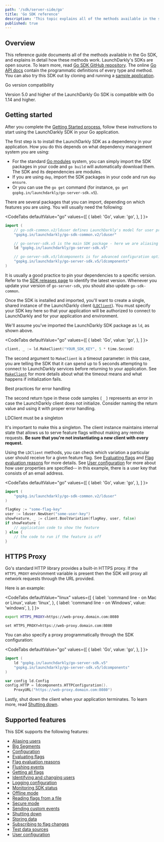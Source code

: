 ```yaml
---
path: '/sdk/server-side/go'
title: 'Go SDK reference'
description: 'This topic explains all of the methods available in the server-side Go SDK, with detail about how they work.'
published: true
---
```


## Overview

This reference guide documents all of the methods available in the Go SDK, and explains in detail how these methods work. LaunchDarkly's SDKs are open source. To learn more, read [Go SDK GitHub repository](https://github.com/launchdarkly/go-server-sdk). The online [Go API docs](https://pkg.go.dev/gopkg.in/launchdarkly/go-server-sdk.v5) contain the programmatic definitions of every type and method. You can also try this SDK out by cloning and running a [sample application](https://github.com/launchdarkly/hello-go).

<Callout intent="info">
<CalloutTitle>Go version compatibility</CalloutTitle>
<CalloutDescription>

Version 5.0 and higher of the LaunchDarkly Go SDK is compatible with Go 1.14 and higher.

</CalloutDescription>
</Callout>

## Getting started

After you complete the [Getting Started process](/home/getting-started), follow these instructions to start using the LaunchDarkly SDK in your Go application.

The first step is to install the LaunchDarkly SDK as a dependency in your application. How you do this depends on what dependency management system you are using:

* For the standard [Go modules](https://github.com/golang/go/wiki/Modules) system, you can simply import the SDK packages in your code and `go build` will automatically download them. The SDK and its dependencies are modules.
* If you are using `dep`, import the SDK packages in your code and run `dep ensure`.
* Or you can use the `go get` command (for instance, `go get gopkg.in/launchdarkly/go-server-sdk.v5`).

There are several packages that you can import, depending on which features you are using. You will usually need the following:

<CodeTabs
  defaultValue="go"
  values={[
    { label: 'Go', value: 'go', },
  ]
}>
<CodeTabItem value="go">

```go
import (
    // go-sdk-common.v2/lduser defines LaunchDarkly's model for user properties
    "gopkg.in/launchdarkly/go-sdk-common.v2/lduser"

    // go-server-sdk.v5 is the main SDK package - here we are aliasing it to "ld"
    ld "gopkg.in/launchdarkly/go-server-sdk.v5"

    // go-server-sdk.v5/ldcomponents is for advanced configuration options
    "gopkg.in/launchdarkly/go-server-sdk.v5/ldcomponents"
)
```

</CodeTabItem>
</CodeTabs>

It is usually a good practice to pin your dependencies to a specific version. Refer to the [SDK releases page](https://github.com/launchdarkly/go-server-sdk/releases) to identify the latest version. Whenever you update your version of `go-server-sdk`, you should also update `go-sdk-common`.

Once the SDK is installed and imported, you'll want to create a single, shared instance of the LaunchDarkly client ([`LDClient`](https://pkg.go.dev/gopkg.in/launchdarkly/go-server-sdk.v5#LDClient)). You must specify your SDK key here so that your application will be authorized to connect to LaunchDarkly and for your application and environment.

We'll assume you've imported the LaunchDarkly SDK package as `ld`, as shown above.

<CodeTabs
  defaultValue="go"
  values={[
    { label: 'Go', value: 'go', },
  ]
}>
<CodeTabItem value="go">

```go
client, _ := ld.MakeClient("YOUR_SDK_KEY", 5 * time.Second)
```

</CodeTabItem>
</CodeTabs>

The second argument to `MakeClient` is a timeout parameter: in this case, you are telling the SDK that it can spend up to 5 seconds attempting to connect to LaunchDarkly services before returning to your application. See [`MakeClient`](https://pkg.go.dev/gopkg.in/launchdarkly/go-server-sdk.v5#MakeClient) for more details about what the timeout means and what happens if initialization fails.

<Callout intent="info">
<CalloutTitle>Best practices for error handling</CalloutTitle>
<CalloutDescription>

The second return type in these code samples ( `_` ) represents an error in case the LaunchDarkly client does not initialize. Consider naming the return value and using it with proper error handling.

</CalloutDescription>
</Callout>

<Callout intent="alert">
<CalloutTitle>LDClient must be a singleton</CalloutTitle>
<CalloutDescription>

It's important to make this a singleton. The client instance maintains internal state that allows us to serve feature flags without making any remote requests. **Be sure that you're not instantiating a new client with every request.**

</CalloutDescription>
</Callout>

Using the `LDClient` methods, you can check which variation a particular user should receive for a given feature flag. See [Evaluating flags](/sdk/features/evaluating) and [Flag evaluation reasons](/sdk/features/evaluation-reasons) for more details. See [User configuration](/sdk/features/user-config) for more about how user properties are specified-- in this example, there is a user key that consists of an email address.

<CodeTabs
  defaultValue="go"
  values={[
    { label: 'Go', value: 'go', },
  ]
}>
<CodeTabItem value="go">

```go
import (
    "gopkg.in/launchdarkly/go-sdk-common.v2/lduser"
)

flagKey := "some-flag-key"
user := lduser.NewUser("some-user-key")
showFeature, _ := client.BoolVariation(flagKey, user, false)
if showFeature {
    // application code to show the feature
} else {
    // the code to run if the feature is off
}
```

</CodeTabItem>
</CodeTabs>

## HTTPS Proxy

Go's standard HTTP library provides a built-in HTTPS proxy. If the `HTTPS_PROXY` environment variable is present then the SDK will proxy all network requests through the URL provided.

Here is an example:

<CodeTabs
  defaultValue="linux"
  values={[
    { label: 'command line - on Mac or Linux', value: 'linux', },
    { label: 'command line - on Windows', value: 'windows', },
  ]
}>
<CodeTabItem value="linux">

```bash
export HTTPS_PROXY=https://web-proxy.domain.com:8080
```

</CodeTabItem>
<CodeTabItem value="windows">

```
set HTTPS_PROXY=https://web-proxy.domain.com:8080
```

</CodeTabItem>
</CodeTabs>

You can also specify a proxy programmatically through the SDK configuration:

<CodeTabs
  defaultValue="go"
  values={[
    { label: 'Go', value: 'go', },
  ]
}>
<CodeTabItem value="go">

```go
import (
    ld "gopkg.in/launchdarkly/go-server-sdk.v5"
    "gopkg.in/launchdarkly/go-server-sdk.v5/ldcomponents"
)

var config ld.Config
config.HTTP = ldcomponents.HTTPConfiguration().
    ProxyURL("https://web-proxy.domain.com:8080")
```

</CodeTabItem>
</CodeTabs>

Lastly, shut down the client when your application terminates. To learn more, read [Shutting down](/sdk/features/shutdown#go).

## Supported features

This SDK supports the following features:

* [Aliasing users](/sdk/features/aliasing-users#go)
* [Big Segments](/sdk/features/big-segments#go)
* [Configuration](/sdk/features/config#go)
* [Evaluating flags](/sdk/features/evaluating#go)
* [Flag evaluation reasons](/sdk/features/evaluation-reasons#go)
* [Flushing events](/sdk/features/flush#go)
* [Getting all flags](/sdk/features/all-flags#go)
* [Identifying and changing users](/sdk/features/identify#go)
* [Logging configuration](/sdk/features/logging#go)
* [Monitoring SDK status](/sdk/features/monitoring#go)
* [Offline mode](/sdk/features/offline-mode#go)
* [Reading flags from a file](/sdk/features/flags-from-files#go)
* [Secure mode](/sdk/features/secure-mode#go)
* [Sending custom events](/sdk/features/events#go)
* [Shutting down](/sdk/features/shutdown#go)
* [Storing data](/sdk/features/storing-data#go)
* [Subscribing to flag changes](/sdk/features/flag-changes#go)
* [Test data sources](/sdk/features/test-data-sources#go)
* [User configuration](/sdk/features/user-config#go)

